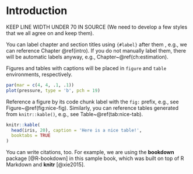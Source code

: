 # Introduction {#intro}

KEEP LINE WIDTH UNDER 70 IN SOURCE
(We need to develop a few styles that we all agree on and keep them).

You can label chapter and section titles using `{#label}` after them
, e.g., we can reference Chapter \@ref(intro). If you do not manually
label them, there will be automatic labels anyway, e.g., 
Chapter~\@ref(ch:estimation).


Figures and tables with captions will be placed in
`figure` and `table` environments, respectively.

```r
par(mar = c(4, 4, .1, .1))
plot(pressure, type = 'b', pch = 19)
```

Reference a figure by its code chunk label with the `fig:` prefix,
e.g., see Figure~\@ref(fig:nice-fig). Similarly, you can reference
tables generated from `knitr::kable()`, e.g., see 
Table~\@ref(tab:nice-tab).

```r
knitr::kable(
  head(iris, 20), caption = 'Here is a nice table!',
  booktabs = TRUE
)
```

You can write citations, too. For example, we are using the
**bookdown** package [@R-bookdown] in this sample book,
which was built on top of R Markdown and **knitr** [@xie2015].
